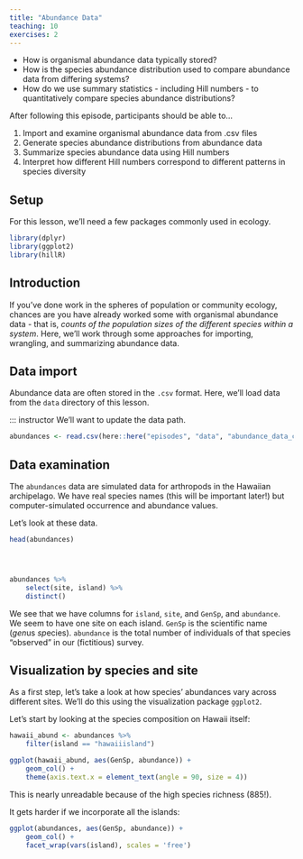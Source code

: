 ```yaml
---
title: "Abundance Data"
teaching: 10
exercises: 2
---
```


:::::::::::::::::::::::::::::::::::::: questions 

- How is organismal abundance data typically stored?
- How is the species abundance distribution used to compare abundance data from differing systems?
- How do we use summary statistics - including Hill numbers - to quantitatively compare species abundance distributions?

::::::::::::::::::::::::::::::::::::::::::::::::

::::::::::::::::::::::::::::::::::::: objectives

After following this episode, participants should be able to...

1. Import and examine organismal abundance data from .csv files
2. Generate species abundance distributions from abundance data
3. Summarize species abundance data using Hill numbers
4. Interpret how different Hill numbers correspond to different patterns in species diversity



::::::::::::::::::::::::::::::::::::::::::::::::



## Setup

For this lesson, we'll need a few packages commonly used in ecology.

```r

library(dplyr)
library(ggplot2)
library(hillR)

```

## Introduction

If you've done work in the spheres of population or community ecology, chances are you have already worked some with organismal abundance data - that is, _counts of the population sizes of the different species within a system_. Here, we'll work through some approaches for importing, wrangling, and summarizing abundance data. 


## Data import 

Abundance data are often stored in the `.csv` format. Here, we'll load data from the `data` directory of this lesson.

::: instructor
We'll want to update the data path.

```r

abundances <- read.csv(here::here("episodes", "data", "abundance_data_cleaned.csv")) 


```

## Data examination

The `abundances` data are simulated data for arthropods in the Hawaiian archipelago. We have real species names (this will be important later!) but computer-simulated occurrence and abundance values. 

Let's look at these data. 


```r

head(abundances)




abundances %>%
    select(site, island) %>%
    distinct()
```

We see that we have columns for `island`, `site`, and `GenSp`, and `abundance`. We seem to have one site on each island. `GenSp` is the scientific name (*gen*us *sp*ecies). `abundance` is the total number of individuals of that species "observed" in our (fictitious) survey. 


## Visualization by species and site

As a first step, let's take a look at how species' abundances vary across different sites. We'll do this using the visualization package `ggplot2`.


Let's start by looking at the species composition on Hawaii itself:

```r

hawaii_abund <- abundances %>%
    filter(island == "hawaiiisland")

ggplot(hawaii_abund, aes(GenSp, abundance)) +
    geom_col() +
    theme(axis.text.x = element_text(angle = 90, size = 4))

```


This is nearly unreadable because of the high species richness (885!).

It gets harder if we incorporate all the islands:

```r

ggplot(abundances, aes(GenSp, abundance)) +
    geom_col() +
    facet_wrap(vars(island), scales = 'free')

```

